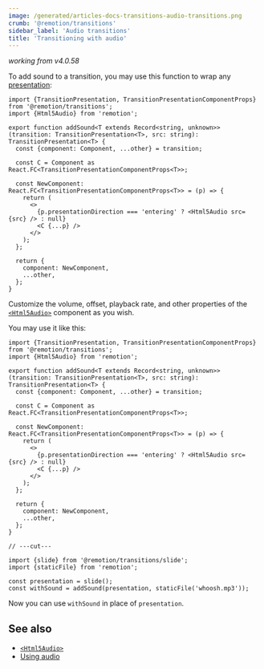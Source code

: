```yaml
---
image: /generated/articles-docs-transitions-audio-transitions.png
crumb: '@remotion/transitions'
sidebar_label: 'Audio transitions'
title: 'Transitioning with audio'
---
```


_working from v4.0.58_

To add sound to a transition, you may use this function to wrap any [presentation](/docs/transitions/presentations/):

```tsx twoslash title="add-sound.tsx"
import {TransitionPresentation, TransitionPresentationComponentProps} from '@remotion/transitions';
import {Html5Audio} from 'remotion';

export function addSound<T extends Record<string, unknown>>(transition: TransitionPresentation<T>, src: string): TransitionPresentation<T> {
  const {component: Component, ...other} = transition;

  const C = Component as React.FC<TransitionPresentationComponentProps<T>>;

  const NewComponent: React.FC<TransitionPresentationComponentProps<T>> = (p) => {
    return (
      <>
        {p.presentationDirection === 'entering' ? <Html5Audio src={src} /> : null}
        <C {...p} />
      </>
    );
  };

  return {
    component: NewComponent,
    ...other,
  };
}
```

Customize the volume, offset, playback rate, and other properties of the [`<Html5Audio>`](/docs/html5-audio) component as you wish.

You may use it like this:

```tsx twoslash title="example.tsx"
import {TransitionPresentation, TransitionPresentationComponentProps} from '@remotion/transitions';
import {Html5Audio} from 'remotion';

export function addSound<T extends Record<string, unknown>>(transition: TransitionPresentation<T>, src: string): TransitionPresentation<T> {
  const {component: Component, ...other} = transition;

  const C = Component as React.FC<TransitionPresentationComponentProps<T>>;

  const NewComponent: React.FC<TransitionPresentationComponentProps<T>> = (p) => {
    return (
      <>
        {p.presentationDirection === 'entering' ? <Html5Audio src={src} /> : null}
        <C {...p} />
      </>
    );
  };

  return {
    component: NewComponent,
    ...other,
  };
}

// ---cut---

import {slide} from '@remotion/transitions/slide';
import {staticFile} from 'remotion';

const presentation = slide();
const withSound = addSound(presentation, staticFile('whoosh.mp3'));
```

Now you can use `withSound` in place of `presentation`.

## See also

- [`<Html5Audio>`](/docs/html5-audio)
- [Using audio](/docs/using-audio)
